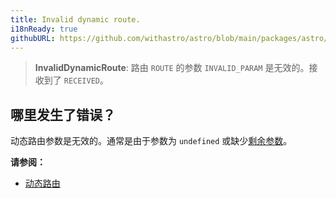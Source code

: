 ```yaml
---
title: Invalid dynamic route.
i18nReady: true
githubURL: https://github.com/withastro/astro/blob/main/packages/astro/src/core/errors/errors-data.ts
---
```


> **InvalidDynamicRoute**: 路由 `ROUTE` 的参数 `INVALID_PARAM` 是无效的。接收到了 `RECEIVED`。

## 哪里发生了错误？

动态路由参数是无效的。通常是由于参数为 `undefined` 或缺少[剩余参数](/zh-cn/core-concepts/routing/#剩余参数)。

**请参阅：**

- [动态路由](/zh-cn/core-concepts/routing/#动态路由)
